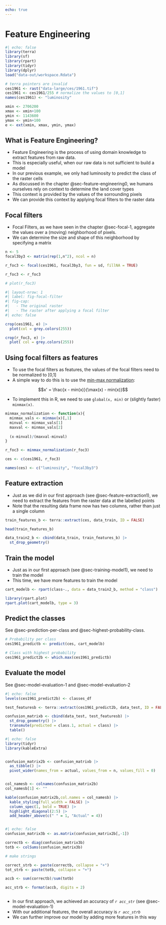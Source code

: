 ```yaml
---
echo: true
---
```

# Feature Engineering {#sec-feature-engineering}

```r
#| echo: false
library(terra)
library(sf)
library(rpart)
library(tidyr)
library(dplyr)
load("data-out/workspace.Rdata")

# terra pointers are invalid
ces1961 <- rast("data-large/ces/1961.tif")
ces1961 <- ces1961/255 # normalize the values to [0,1]
names(ces1961) <- "luminosity"

xmin <- 2706200
xmax <- xmin+100
ymin <- 1143600
ymax <- ymin+100
e <- ext(xmin, xmax, ymin, ymax)

```


## What is Feature Engineering?

- Feature Engineering is the process of using domain knowledge to extract features from raw data.
- This is especially useful, when our raw data is not sufficient to build a model
- In our previous example, we only had luminosity to predict the class of the raster cells
- As discussed in the chapter @sec-feature-engineering0, we humans ourselves rely on context to determine the land cover types
- This context is provided by the values of the sorrounding pixels
- We can provide this context by applying focal filters to the raster data


## Focal filters



- Focal Filters, as we have seen in the chapter @sec-focal-1, aggregate the values over a (moving) neighborhood of pixels. 
- We can determine the size and shape of this neighborhood by specifying a matrix





```r
n <- 5
focal3by3 <- matrix(rep(1,n^2), ncol = n)

r_foc3 <- focal(ces1961, focal3by3, fun = sd, fillNA = TRUE)

r_foc3 <- r_foc3

# plot(r_foc3)
```


```r
#| layout-nrow: 1
#| label: fig-focal-filter
#| fig-cap:
#|   - The original raster
#|   - The raster after applying a focal filter
#| echo: false

crop(ces1961, e) |> 
  plot(col = grey.colors(255))

crop(r_foc3, e) |> 
  plot( col = grey.colors(255))
```


## Using focal filters as features

- To use the focal filters as features, the values of the focal filters need to be normalized to [0,1]
- A simple way to do this is to use the [min-max normalization](https://en.wikipedia.org/wiki/Feature_scaling#Rescaling_(min-max_normalization)): 

$$x' = \frac{x - min(x)}{\max(x) - min(x)}$$


- To implement this in R, we need to use `global(x, min)` or (slightly faster) `minmax(x)`. 

```r

minmax_normalization <- function(x){
  minmax_vals <- minmax(x)[,1]
  minval <- minmax_vals[1]
  maxval <- minmax_vals[2]
  
  (x-minval)/(maxval-minval)
}

r_foc3 <- minmax_normalization(r_foc3)

ces <- c(ces1961, r_foc3)

names(ces) <- c("luminosity", "focal3by3")
```


## Feature extraction

- Just as we did in our first approach (see @sec-feature-extraction1), we need to extract the features from the raster data at the labelled points
- Note that the resulting data frame now has two columns, rather than just a single column

```r
train_features_b <- terra::extract(ces, data_train, ID = FALSE)

head(train_features_b)
```


```r
data_train2_b <- cbind(data_train, train_features_b) |> 
  st_drop_geometry()
```

## Train the model

- Just as in our first approach (see @sec-training-model1), we need to train the model
- This time, we have more features to train the model



```r
cart_modelb <- rpart(class~., data = data_train2_b, method = "class")

library(rpart.plot)
rpart.plot(cart_modelb, type = 3)
```

## Predict the classes

See @sec-prediction-per-class and @sec-highest-probability-class.

```r
# Probability per class
ces1961_predictb <- predict(ces, cart_modelb)

# Class with highest probability
ces1961_predict2b <- which.max(ces1961_predictb)

```

## Evaluate the model

See @sec-model-evaluation-1 and @sec-model-evaluation-2

```r
#| echo: false
levels(ces1961_predict2b) <- classes_df
```


```r
test_featuresb <- terra::extract(ces1961_predict2b, data_test, ID = FALSE)

confusion_matrixb <- cbind(data_test, test_featuresb) |> 
  st_drop_geometry() |> 
  transmute(predicted = class.1, actual = class) |> 
  table()
```


```r
#| echo: false
library(tidyr)
library(kableExtra)


confusion_matrix2b <- confusion_matrixb |> 
  as_tibble() |> 
  pivot_wider(names_from = actual, values_from = n, values_fill = 0)


col_namesb <- colnames(confusion_matrix2b)
col_namesb[1] <- ""

kable(confusion_matrix2b,col.names = col_namesb) |> 
  kable_styling(full_width = FALSE) |> 
  column_spec(1, bold = TRUE) |> 
  highlight_diagonal(2:5) |> 
  add_header_above(c(" " = 1, "Actual" = 4))



```


```r
#| echo: false
confusion_matrix3b <- as.matrix(confusion_matrix2b[,-1])

correctb <- diag(confusion_matrix3b)
totb <- colSums(confusion_matrix3b)

# make strings

correct_strb <- paste(correctb, collapse = "+")
tot_strb <- paste(totb, collapse = "+")

accb <- sum(correctb)/sum(totb)

acc_strb <- format(accb, digits = 2)



```


- In our first approach, we achieved an accuracy of *`r acc_str`* (see @sec-model-evaluation-1)
- With our additional features, the overall accuracy is *`r acc_strb`*
- We can further improve our model by adding more features in this way